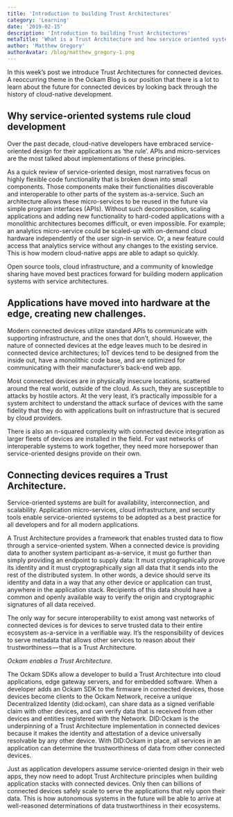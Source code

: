 ```yaml
---
title: 'Introduction to building Trust Architectures'
category: 'Learning'
date: '2019-02-15'
description: 'Introduction to building Trust Architectures'
metaTitle: 'What is a Trust Architecture and how service oriented systems help us think about trust in software development?'
author: 'Matthew Gregory'
authorAvatar: /blog/matthew_gregory-1.png
---
```


In this week’s post we introduce Trust Architectures for connected devices. A reoccurring theme in the Ockam Blog is our position that there is a lot to learn about the future for connected devices by looking back through the history of cloud-native development.

## Why service-oriented systems rule cloud development

Over the past decade, cloud-native developers have embraced service-oriented design for their applications as ‘the rule’. APIs and micro-services are the most talked about implementations of these principles.

As a quick review of service-oriented design, most narratives focus on highly flexible code functionality that is broken down into small components. Those components make their functionalities discoverable and interoperable to other parts of the system as-a-service. Such an architecture allows these micro-services to be reused in the future via simple program interfaces (APIs). Without such decomposition, scaling applications and adding new functionality to hard-coded applications with a monolithic architectures becomes difficult, or even impossible. For example; an analytics micro-service could be scaled-up with on-demand cloud hardware independently of the user sign-in service. Or, a new feature could access that analytics service without any changes to the existing service. This is how modern cloud-native apps are able to adapt so quickly.

Open source tools, cloud infrastructure, and a community of knowledge sharing have moved best practices forward for building modern application systems with service architectures.

## Applications have moved into hardware at the edge, creating new challenges.

Modern connected devices utilize standard APIs to communicate with supporting infrastructure, and the ones that don’t, should. However, the nature of connected devices at the edge leaves much to be desired in connected device architectures; IoT devices tend to be designed from the inside out, have a monolithic code base, and are optimized for communicating with their manufacturer’s back-end web app.

Most connected devices are in physically insecure locations, scattered around the real world, outside of the cloud. As such, they are susceptible to attacks by hostile actors. At the very least, it’s practically impossible for a system architect to understand the attack surface of devices with the same fidelity that they do with applications built on infrastructure that is secured by cloud providers.

There is also an n-squared complexity with connected device integration as larger fleets of devices are installed in the field. For vast networks of interoperable systems to work together, they need more horsepower than service-oriented designs provide on their own.

## Connecting devices requires a Trust Architecture.

Service-oriented systems are built for availability, interconnection, and scalability. Application micro-services, cloud infrastructure, and security tools enable service-oriented systems to be adopted as a best practice for all developers and for all modern applications.

A Trust Architecture provides a framework that enables trusted data to flow through a service-oriented system. When a connected device is providing data to another system participant as-a-service, it must go further than simply providing an endpoint to supply data: It must cryptographically prove its identity and it must cryptographically sign all data that it sends into the rest of the distributed system. In other words, a device should serve its identity and data in a way that any other device or application can trust, anywhere in the application stack. Recipients of this data should have a common and openly available way to verify the origin and cryptographic signatures of all data received.

The only way for secure interoperability to exist among vast networks of connected devices is for devices to serve trusted data to their entire ecosystem as-a-service in a verifiable way. It’s the responsibility of devices to serve metadata that allows other services to reason about their trustworthiness — that is a Trust Architecture.

_Ockam enables a Trust Architecture._

The Ockam SDKs allow a developer to build a Trust Architecture into cloud applications, edge gateway servers, and for embedded software. When a developer adds an Ockam SDK to the firmware in connected devices, those devices become clients to the Ockam Network, receive a unique Decentralized Identity (did:ockam), can share data as a signed verifiable claim with other devices, and can verify data that is received from other devices and entities registered with the Network. DID:Ockam is the underpinning of a Trust Architecture implementation in connected devices because it makes the identity and attestation of a device universally resolvable by any other device. With DID:Ockam in place, all services in an application can determine the trustworthiness of data from other connected devices.

Just as application developers assume service-oriented design in their web apps, they now need to adopt Trust Architecture principles when building application stacks with connected devices. Only then can billions of connected devices safely scale to serve the applications that rely upon their data. This is how autonomous systems in the future will be able to arrive at well-reasoned determinations of data trustworthiness in their ecosystems.
